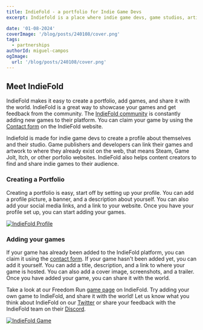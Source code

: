 ```yaml
---
title: IndieFold - a portfolio for Indie Game Devs
excerpt: Indiefold is a place where indie game devs, game studios, artists and content creators can organize and broadcast their projects and products to any audience. Learn how to get started with IndieFold and showcase your games.

date: '01-08-2024'
coverImage: '/blog/posts/240108/cover.png'
tags:
  - partnerships
authorId: miguel-campos
ogImage:
  url: '/blog/posts/240108/cover.png'
---
```


## Meet IndieFold

IndieFold makes it easy to create a portfolio, add games, and share it with the world. IndieFold is a great way to showcase your games and get feedback from the community. The [IndieFold community](https://indiefold.com/games?page=1) is constantly adding new games to their platform. You can claim your game by using the [Contact form](https://indiefold.com/contact) on the IndieFold website.

Indiefold is made for indie game devs to create a profile about themselves and their studio. Game publishers and developers can link their games and artwork to where they already exist on the web, that means Steam, Game Jolt, Itch, or other porfolio websites. IndieFold also helps content creators to find and share indie games to their audience.

### Creating a Portfolio

Creating a portfolio is easy, start off by setting up your profile. You can add a profile picture, a banner, and a description about yourself. You can also add your social media links, and a link to your website. Once you have your profile set up, you can start adding your games.

[![IndieFold Profile](/blog/posts/240108/profile.png)](https://indiefold.com/creator/amodestduck)

### Adding your games

If your game has already been added to the IndieFold platform, you can claim it using the [contact form](https://indiefold.com/contact). If your game hasn't been added yet, you can add it yourself. You can add a title, description, and a link to where your game is hosted. You can also add a cover image, screenshots, and a trailer. Once you have added your game, you can share it with the world.

Take a look at our Freedom Run [game page](https://indiefold.com/game/5780/freedom-run) on IndieFold. Try adding your own game to IndieFold, and share it with the world! Let us know what you think about IndieFold on our [Twitter](https://twitter.com/charitygamesgo) or share your feedback with the IndieFold team on their [Discord](https://discord.com/invite/84W69t9Fs9).

[![IndieFold Game](/blog/posts/240108/game.png)](https://indiefold.com/game/5780/freedom-run)
